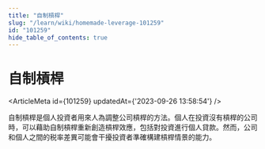 ```yaml
---
title: "自制槓桿"
slug: "/learn/wiki/homemade-leverage-101259"
id: "101259"
hide_table_of_contents: true
---
```



# 自制槓桿

<ArticleMeta id={101259} updatedAt={'2023-09-26 13:58:54'} />
<div className='border-solid border-b border-t-0 my-4 border-[var(--ifm-color-gray-300)]' />

自制槓桿是個人投資者用來人為調整公司槓桿的方法。個人在投資沒有槓桿的公司時，可以藉助自制槓桿重新創造槓桿效應，包括對投資進行個人貸款。然而，公司和個人之間的税率差異可能會干擾投資者準確構建槓桿情景的能力。
